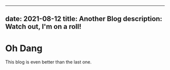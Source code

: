 ---
 date: 2021-08-12
 title: Another Blog
 description: Watch out, I'm on a roll!
 ---

  # Oh Dang

  This blog is even better than the last one.